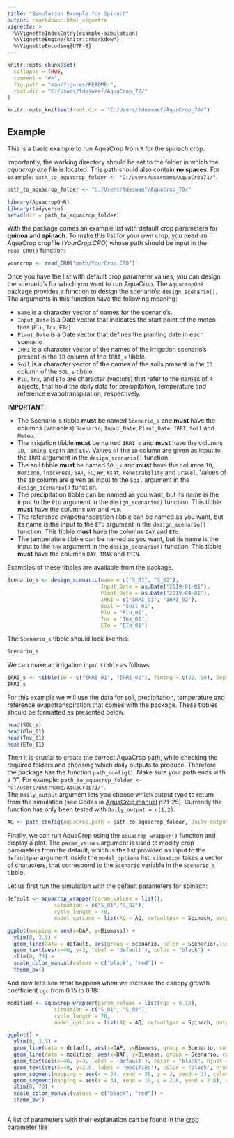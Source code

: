 ```yaml
---
title: "Simulation Example for Spinach"
output: rmarkdown::html_vignette
vignette: >
  %\VignetteIndexEntry{example-simulation}
  %\VignetteEngine{knitr::rmarkdown}
  %\VignetteEncoding{UTF-8}
---
```


```r
knitr::opts_chunk$set(
  collapse = TRUE,
  comment = "#>",
  fig.path = "man/figures/README-",
  root.dir = "C:/Users/tdeswaef/AquaCrop_70/"
)

knitr::opts_knit$set(root.dir = "C:/Users/tdeswaef/AquaCrop_70/")
```

## Example

This is a basic example to run AquaCrop from `R` for the spinach crop. 

Importantly, the working directory should be set to the folder in which the *aquacrop.exe* file is located. This path should also contain **no spaces**. For example: `path_to_aquacrop_folder <- "C:/users/username/AquaCrop71/"`. 

```r
path_to_aquacrop_folder <- "C:/Users/tdeswaef/AquaCrop_70/"

```

```r
library(AquacropOnR)
library(tidyverse)
setwd(dir = path_to_aquacrop_folder)
```

With the package comes an example list with default crop parameters for **quinoa** and **spinach**. To make this list for your own crop, you need an AquaCrop cropfile (*YourCrop.CRO*) whose path should be input in the `read_CRO()` function:

``` r
yourcrop <- read_CRO("path/YourCrop.CRO")` 
```

Once you have the list with default crop parameter values, you can design the scenario's for which you want to run AquaCrop. The `AquacropOnR` package provides a function to design the scenario's: `design_scenario()`. The arguments in this function have the following meaning:

-   `name` is a character vector of names for the scenario's.
-   `Input_Date` is a Date vector that indicates the start point of the meteo files (`Plu`, `Tnx`, `ETo`)  
-   `Plant_Date` is a Date vector that defines the planting date in each scenario  
-   `IRRI` is a character vector of the names of the irrigation scenario's present in the `ID` column of the `IRRI_s` tibble.  
-   `Soil` is a character vector of the names of the soils present in the `ID` column of the `SOL_s` tibble. 
- `Plu`, `Tnx`, and `ETo` are character (vectors) that refer to the names of `R` objects, that hold the daily data for precipitation, temperature and reference evapotranspiration, respectively. 

**IMPORTANT**: 

- The Scenario_s tibble **must** be named `Scenario_s` and **must** have the columns (variables) `Scenario`, `Input_Date`, `Plant_Date`, `IRRI`, `Soil` and `Meteo`.  
- The irrigation tibble **must** be named `IRRI_s` and **must** have the columns `ID`, `Timing`, `Depth` and `ECw`. Values of the `ID` column are given as input to the `IRRI` argument in the `design_scenario()` function.  
- The soil tibble **must** be named `SOL_s` and **must** have the columns `ID`, `Horizon`, `Thickness`, `SAT`, `FC`, `WP`, `Ksat`, `Penetrability` and `Gravel`. Values of the `ID` column are given as input to the `Soil` argument in the `design_scenario()` function.  
- The precipitation tibble can be named as you want, but its name is the input to the `Plu` argument in the `design_scenario()` function. This tibble **must** have the columns `DAY` and `PLU`.  
- The reference evapotranspiration tibble can be named as you want, but its name is the input to the `ETo` argument in the `design_scenario()` function. This tibble **must** have the columns `DAY` and `ETo`.  
- The temperature tibble can be named as you want, but its name is the input to the `Tnx` argument in the `design_scenario()` function. This tibble **must** have the columns `DAY`, `TMAX` and `TMIN`.


Examples of these tibbles are available from the package.

```r
Scenario_s <- design_scenario(name = c("S_01", "S_02"),
                              Input_Date = as.Date("2019-01-01"),
                              Plant_Date = as.Date("2019-04-01"), 
                              IRRI = c("IRRI_01", "IRRI_02"),
                              Soil = "Soil_01", 
                              Plu = "Plu_01",
                              Tnx = "Tnx_01",
                              ETo = "ETo_01")
```

The `Scenario_s` tibble should look like this:

```r
Scenario_s
```

We can make an irrigation input `tibble` as follows:

```r
IRRI_s <- tibble(ID = c("IRRI_01", "IRRI_02"), Timing = c(20, 50), Depth = c(25,25), ECw = c( 0, 0))
IRRI_s
```

For this example we will use the data for soil, precipitation, temperature and reference evapotranspiration that comes with the package. These tibbles should be formatted as presented below.

```r
head(SOL_s)
head(Plu_01)
head(Tnx_01)
head(ETo_01)

```

Then it is crucial to create the correct AquaCrop path, while checking the required folders and choosing which daily outputs to produce. Therefore the package has the function `path_config()`. Make sure your path ends with a "/". For example: `path_to_aquacrop_folder <- "C:/users/username/AquaCrop71/"`.  
The `Daily_output` argument lets you choose which output type to return from the simulation (see Codes in [AquaCrop manual](https://www.fao.org/3/br245e/br245e.pdf) p21-25). Currently the function has only been tested with `Daily_output = c(1,2)`. 

```r
AQ <- path_config(AquaCrop.path = path_to_aquacrop_folder, Daily_output = c(1,2))
```

Finally, we can run AquaCrop using the `aquacrop_wrapper()` function and display a plot. The `param_values` argument is used to modify crop parameters from the default, which is the list provided as input to the `defaultpar` argument inside the `model_options` list. `situation` takes a vector of characters, that correspond to the `Scenario` variable in the `Scenario_s` tibble.

Let us first run the simulation with the default parameters for spinach:

```r

default <- aquacrop_wrapper(param_values = list(),
               situation = c("S_01","S_02"),
               cycle_length = 70,
               model_options = list(AQ = AQ, defaultpar = Spinach, output = "morris"))

ggplot(mapping = aes(x=DAP, y=Biomass)) +
  ylim(0, 3.5) +
  geom_line(data = default, aes(group = Scenario, color = Scenario),linewidth = 1) +
  geom_text(aes(x=40, y=3, label = 'default'), color = "black") +
  xlim(0, 70) +
  scale_color_manual(values = c("black", "red")) +
  theme_bw()

```



And now let's see what happens when we increase the canopy growth coefficient `cgc` from 0.15 to 0.18:

```r
modified <- aquacrop_wrapper(param_values = list(cgc = 0.18),
               situation = c("S_01", "S_02"),
               cycle_length = 70,
               model_options = list(AQ = AQ, defaultpar = Spinach, output = "def"))

ggplot() +
  ylim(0, 3.5) +
  geom_line(data = default, aes(x=DAP, y=Biomass, group = Scenario, color = Scenario),linewidth = 1) +
  geom_line(data = modified, aes(x=DAP, y=Biomass, group = Scenario, color = Scenario),linewidth = 1, linetype = 2) +
  geom_text(aes(x=40, y=3, label = 'default'), color = "black", hjust = 0) +
  geom_text(aes(x=40, y=2.8, label = 'modified'), color = "black", hjust = 0) +
  geom_segment(mapping = aes(x = 34, xend = 39, y = 3, yend = 3), color = 'black', linewidth = 1, linetype = 1) +
  geom_segment(mapping = aes(x = 34, xend = 39, y = 2.8, yend = 2.8), color = 'black', linewidth = 1, linetype = 2) +
  xlim(0, 70) +
  scale_color_manual(values = c("black", "red")) +
  theme_bw()
  


```

A list of parameters with their explanation can be found in the [crop parameter file](Cropparameters.md)

